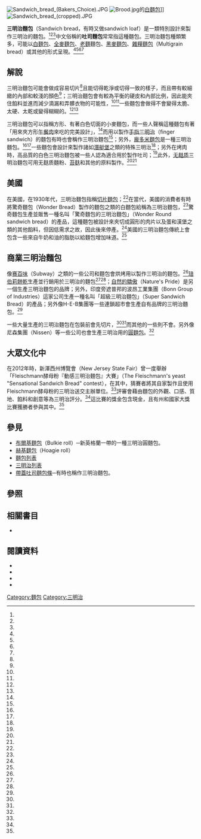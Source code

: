 [[File:Sandwich_bread_(Bakers_Choice).JPG|thumb]]
[[File:Brood.jpg|thumb]]的[[白麵包|白麵包]]]]
[[File:Sandwich_bread_(cropped).JPG|thumb]]

'''三明治麵包'''（Sandwich bread，有時又做sandwich loaf）是一類特別設計來製作三明治的麵包。<ref name="Clissold Publishing Company 1922 p. 1107"/><ref name="QSR magazine 2014"/><ref name="Rubel"/>中文俗稱的'''吐司麵包'''常常指這種麵包。三明治麵包種類繁多，可能以[[白麵包|白麵包]]、[[全麥麵包|全麥麵包]]、[[老麵|老麵]]麵包、[[黑麥麵包|黑麥麵包]]、[[雜糧麵包|雜糧麵包]]（Multigrain bread）或其他的形式呈現。<ref name="Mercuri 2009 p. 9"/><ref name="Reinhart 2010 p. 109"/><ref name="Reinhart Manville 2011 p. 8"/><ref name="Pitzer 1980 p. 11"/>

==解說==
三明治麵包可能會做成容易切片<ref name="JOC All New"/>且能切得乾淨或切得一致的樣子，而且帶有較細緻的內部和較淺的顏色<ref name="Rubel"/>；三明治麵包會有較為平衡的硬皮和內部比例，因此能夾住餡料並進而減少滴漏和弄髒衣物的可能性，<ref name="QSR magazine 2014"/><ref name="Rubel"/>一些麵包會做得不會變得太脆、太硬、太乾或變得糊糊的。<ref name="Clissold Publishing Company 1922 p. 1107"/><ref name="Roberts 2008 p. 158"/>

三明治麵包可以指稱方形、有著白色切面的小麥麵包，而一些人聲稱這種麵包有著「用來夾方形[[午餐肉|午餐肉]]來吃的完美設計」，<ref name="Palmatier 2000 p. 312"/>而用以製作[[手指三明治|手指三明治]]（finger sandwich）的麵包有時也會稱作三明治麵包<ref name="Palmatier 2000 p. 312"/>；另外，[[龐多米麵包|龐多米麵包]]是一種三明治麵包。<ref name="Juan 2011 p. 1383"/><ref name="Steves 2014 p. 66"/>一些麵包會設計來製作諸如[[潛艇堡|潛艇堡]]之類的特殊三明治<ref name="Roberts 2008 p. 156"/>；另外在烤肉時，高品質的白色三明治麵包被一些人認為適合用於製作吐司；<ref name="Mauer 2006 p. 276"/>此外，[[无麸质饮食|无麸质]]三明治麵包可用无麸质麵粉、[[苔麸|苔麸]]和其他的原料製作。<ref name="Keough 2009 p. 88"/><ref name="Katzinger Barnard 2012 p. 83"/>

==美國==
在美國，在1930年代，三明治麵包指稱[[切片麵包|切片麵包]]；<ref name="Palmatier 2000 p. 312"/>在當代，美國的消費者有時將驚奇麵包（Wonder Bread）製作的麵包之類的白麵包給稱為三明治麵包，<ref name="Mercuri 2009 p. 9"/>驚奇麵包生產並販售一種名叫「驚奇麵包的三明治麵包」（Wonder Round sandwich bread）的產品，這種麵包被設計來夾切成圓形的肉片以及蛋和漢堡之類的其他餡料，但因低需求之故，因此後來停產。<ref name="Bread Gong 2007 p. 9"/>美國的三明治麵包傳統上會包含一些來自牛奶和油的脂肪以給麵包增加味道。<ref name="Rubel"/>

==商業三明治麵包==
像[[赛百味|赛百味]]（Subway）之類的一些公司和麵包會烘烤用以製作三明治的麵包。<ref name="ABC News"/>[[琣伯莉餅乾|琣伯莉餅乾]]生產並行銷用於三明治的麵包<ref name="Sosland"/><ref name="Pepperidge Farm"/>；[[自然的驕傲|自然的驕傲]]（Nature's Pride）是另一個生產三明治麵包的品牌；另外，印度旁遮普邦的波昂工業集團（Bonn Group of Industries）這家公司生產一種名叫「超級三明治麵包」（Super Sandwich Bread）的產品；另外像H-E-B集團等一些連鎖超市會生產自有品牌的三明治麵包。<ref name="Ojeda 2010"/>

一些大量生產的三明治麵包在包裝前會先切片，<ref name="QSR magazine 2014"/><ref name="Bittman De Salve Villedieu 2014 p. 137"/>而其他的一些則不會。另外像尼森集團（Nissen）等一些公司也會生產三明治用的[[圓麵包|圓麵包]]。<ref name="Sosland Pub. 1987"/>

==大眾文化中==
在2012年時，新澤西州博覽會（New Jersey State Fair）曾一度舉辦「Fleischmann酵母粉『動感三明治麵包』大賽」（The Fleischmann's yeast "Sensational Sandwich Bread" contest），在其中，猜賽者將其自家製作且使用Fleischmann酵母粉的三明治送交主辦單位。<ref name="KWWL 2012"/>評審會藉由麵包的外觀、口感、質地、餡料和創意等為三明治評分。<ref name="KWWL 2012"/>這比賽的獎金包含現金，且有州和國家大獎比賽獲勝者參與其中。<ref name="KWWL 2012"/>

==參見==
{{portal|Food}}
{{div col|colwidth=30em}}
* [[布爾基麵包|布爾基麵包]]（Bulkie roll）─新英格蘭一帶的一種三明治圓麵包。
* [[赫基麵包|赫基麵包]]（Hoagie roll）
* [[麵包列表|麵包列表]]
* [[三明治列表|三明治列表]]
* [[帶蓋吐司麵包條|帶蓋吐司麵包條]]─有時也稱作三明治麵包。
{{div col end}}

==參照==
{{reflist|30em|refs=
<ref name="Clissold Publishing Company 1922 p. 1107">{{cite book | title=Baking Industry | publisher=Clissold Publishing Company | issue=v. 37 | date=June 1, 1922 | url=https://books.google.com/books?id=drg2AQAAMAAJ&pg=PA1107 | page=1107}}</ref>
<ref name="QSR magazine 2014">{{cite web | title=Bridor Launches Soft Artisan Sandwich Bread Line – Restaurant News | website=QSR magazine | date=November 4, 2014  | url=http://www.qsrmagazine.com/news/bridor-launches-soft-artisan-sandwich-bread-line | accessdate=April 30, 2015}}</ref>
<ref name="JOC All New">{{cite book | last=Rombauer | first=I.S. | last2=Becker | first2=M.R. | last3=Becker | first3=E. | last4=Guarnaschelli | first4=M. | title=JOC All New Rev. – 1997 | publisher=Scribner | year=1997 | isbn=978-0-684-81870-2 | url=https://books.google.com/books?id=tbyW2LeXIOkC&pg=PA744 | page=744}}</ref>
<ref name="Rubel">{{cite web | last=Rubel | first=William | title=Basic Sandwich Bread Recipe | website=[[Mother_Earth_News|Mother Earth News]] | url=http://www.motherearthnews.com/real-food/homemade-bread/sandwich-bread-recipe-zmaz10djzraw.aspx | accessdate=April 30, 2015}}</ref>
<ref name="ABC News">{{cite web | author=James, Susan Donaldson| title=What's in Your Sandwich? Subway Takes Out Plastic Chemical | publisher=[[ABC_News|ABC News]] | date=February 5, 2014  | url=https://abcnews.go.com/Health/subway-takes-chemical-sandwich-bread-protest/story?id=22373414&singlePage=true| accessdate=April 30, 2015}}</ref>
<ref name="Mercuri 2009 p. 9">{{cite book | last=Mercuri | first=B. | title=American Sandwich | publisher=Gibbs Smith, Publisher | year=2009 | isbn=978-1-4236-1192-9 | url=https://books.google.com/books?id=k6tsfBwoTn8C&pg=PA9 | page=9}}</ref>
<ref name="Bread Gong 2007 p. 9">{{cite book | last=Bread | first=W. | last2=Gong | first2=L. | title=The Wonder Bread Cookbook: An Inventive and Unexpected Recipe Collection from Wonder | publisher=Ten Speed Press | series=Cookery, Food and Drink Series | year=2007 | isbn=978-1-58008-807-7 | url=https://books.google.com/books?id=2DgA7yObmGMC&pg=PA9 | accessdate=April 30, 2015 | page=9}}</ref>
<ref name="Roberts 2008 p. 156">Roberts 2008, [https://books.google.com/books?id=peyUtxGGVFQC&pg=PA156 p. 156].</ref>
<ref name="Roberts 2008 p. 158">Roberts 2008, [https://books.google.com/books?id=peyUtxGGVFQC&pg=PA158 p. 158].</ref>
<ref name="Sosland">{{cite web | last=Sosland | first=Josh | title=Dynamic bread market shows bakers sharpening elbows for shelf space | website=Food Business News | url=http://www.foodbusinessnews.net/articles/news_home/Business_News/2014/09/Dynamic_bread_market_shows_bak.aspx?ID=%7BD6BD6A14-E4F5-4CD3-8F64-CCA365C8E188%7D&cck=1 | accessdate=April 30, 2015}}</ref>
<ref name="Ojeda 2010">{{cite web | last=Ojeda | first=Louis Jr. | title=HEB recalls wheat sandwich bread | website=KXXV-TV News Channel 25 | date=May 5, 2010  | url=http://www.kxxv.com/story/12428825/heb-recalls-wheat-sandwich-bread | accessdate=April 30, 2015}}</ref>
<ref name="Pepperidge Farm">{{cite web | title=White Calcium Enriched Sliced Sandwich Bread | website=Pepperidge Farm | url=https://www.pepperidgefarm.com/ProductDetail.aspx?catID=752 | accessdate=April 30, 2015}}</ref>
<ref name="KWWL 2012">{{cite web | title=Entries sought for sandwich-bread contest | website=KWWL | date=June 5, 2012 | url=http://www.kwwl.com/story/18709527/entries-sought-for-sandwich-bread-contest | accessdate=April 30, 2015 | url-status=dead | archiveurl=https://web.archive.org/web/20160304090815/http://www.kwwl.com/story/18709527/entries-sought-for-sandwich-bread-contest | archivedate=2016-03-04 | dead-url=no }}</ref>
<ref name="Sosland Pub. 1987">{{cite book | title=Milling and Baking News | publisher=Sosland Pub. | issue=v. 66, nos. 43–52 | year=1987 | url=https://books.google.com/books?id=TponAQAAMAAJ | accessdate=April 30, 2015}} Quote: "Nissen gounnet sandwich rolls, eight per package and in poppyseed, sesame, plain and com meal varieties..."</ref>
<ref name="Katzinger Barnard 2012 p. 83">{{cite book | last=Katzinger | first=J. | last2=Barnard | first2=K. | title=Gluten-Free and Vegan Bread: Artisanal Recipes to Make at Home | publisher=Sasquatch Books | year=2012 | isbn=978-1-57061-834-5 | url=https://books.google.com/books?id=ZzJPBAAAQBAJ&pg=PT83 | pages=83–85}}</ref>
<ref name="Bittman De Salve Villedieu 2014 p. 137">{{cite book | last=Bittman | first=M. | last2=De Salve Villedieu | first2=O. | title=How to Cook Everything Fast: A Better Way to Cook Great Food | publisher=Houghton Mifflin Harcourt | year=2014 | isbn=978-0-470-93630-6 | url=https://books.google.com/books?id=QOyqBAAAQBAJ&pg=PA137 | page=137}}</ref>
<ref name="Juan 2011 p. 1383">{{cite book | last=Juan | first=M.J. | title=Diccionario práctico de gastronomía y salud: Con más de 5.000 entradas, recetario, refranero y dichos populares del autor | publisher=Editorial Díaz de Santos, S.A. | year=2011 | isbn=978-84-9969-037-7 | url=https://books.google.com/books?id=gNJs2yJndykC&pg=PA1383 | language=es| page=1383}}</ref>
<ref name="Steves 2014 p. 66">{{cite book | last=Steves | first=R. | title=Rick Steves' Spain 2014 | publisher=Avalon Travel Publishing | series=Rick Steves | year=2014 | isbn=978-1-61238-674-4 | url=https://books.google.com/books?id=npOAAgAAQBAJ&pg=PT66}}</ref>
<ref name="Palmatier 2000 p. 312">{{cite book | last=Palmatier | first=R.A. | title=Food: A Dictionary of Literal and Nonliteral Terms | publisher=Greenwood Press | series=ABC-Clio ebook | year=2000 | isbn=978-0-313-31436-0 | url=https://archive.org/details/isbn_0313314365 | url-access=registration | page=[https://archive.org/details/isbn_0313314365/page/312 312]}}</ref>
<ref name="Mauer 2006 p. 276">{{cite book | last=Mauer | first=D. | title=The Complete Idiot's Guide to Grilling | publisher=DK Publishing | series=The Complete Idiot's Guide | year=2006 | isbn=978-1-4406-9671-8 | url=https://books.google.com/books?id=QRH_Y9ehYkgC&pg=PA276 | page=276}}</ref>
<ref name="Reinhart 2010 p. 109">{{cite book | last=Reinhart | first=P. | title=Peter Reinhart's Artisan Breads Every Day: Fast and Easy Recipes for World-Class Breads | publisher=Potter/TenSpeed/Harmony | year=2010 | isbn=978-1-60774-086-5 | url=https://books.google.com/books?id=dSarPnb4i6QC&pg=PA109 | page=109}}</ref>
<ref name="Reinhart Manville 2011 p. 8">{{cite book | last=Reinhart | first=P. | last2=Manville | first2=R. | title=Peter Reinhart's Whole Grain Breads: New Techniques, Extraordinary Flavor | publisher=Potter/TenSpeed/Harmony | year=2011 | isbn=978-1-60774-130-5 | url=https://books.google.com/books?id=Ky9oYQlhDv4C&pg=PT8}}</ref>
<ref name="Pitzer 1980 p. 11">{{cite book | last=Pitzer | first=S. | title=Baking with Sourdough: Storey Country Wisdom Bulletin A-50 | publisher=Storey Publishing, LLC | series=Garden Way Publishing bulletin | year=1980 | isbn=978-1-60342-407-3 | url=https://books.google.com/books?id=8KWYcTeM8osC&pg=PA11 | page=11}}</ref>
<ref name="Keough 2009 p. 88">{{cite book | last=Keough | first=K.E. | title=Sugar-free Gluten-free Baking and Desserts: Recipes for Healthy and Delicious Cookies, Cakes, Muffins, Scones, Pies, Puddings, Breads and Pizzas | publisher=Ulysses Press | year=2009 | isbn=978-1-56975-704-8 | url=https://books.google.com/books?id=FXVr7cq2rrQC&pg=PA88 | page=88}}</ref>
}}

==相關書目==
* {{cite book | last=Roberts | first=A.G. | title=Gluten-Free Baking Classics | publisher=Agate Publishing, Incorporated | year=2008 | isbn=978-1-57284-640-1 | url=https://books.google.com/books?id=peyUtxGGVFQC}}

==閱讀資料==
{{commons}}
* {{cite book | last=Pashman | first=D. | last2=Meyer | first2=A.E. | title=Eat More Better: How to Make Every Bite More Delicious | publisher=Simon & Schuster | year=2014 | isbn=978-1-4516-8975-4 | url=https://books.google.com/books?id=Ks5FAwAAQBAJ&pg=PA78 | pages=78–79}}
* {{cite book | last=Calvel | first=R. | last2=MacGuire | first2=J.J. | last3=Wirtz | first3=R.L. | title=The Taste of Bread: A translation of Le Goût du Pain, comment le préserver, comment le retrouver | publisher=Springer US | year=2013 | isbn=978-1-4757-6809-1 | url=https://books.google.com/books?id=FQvkBwAAQBAJ&pg=PA111 |page=111}}
* {{cite web | title=Sandwich Bread | website=[[The_Dallas_Morning_News|The Dallas Morning News]] | date=December 15, 2010 | url=http://www.dallasnews.com/lifestyles/food-wine/recipes/20101128-sandwich-bread.ece | accessdate=April 30, 2015 | archive-date=2016-03-04 | archive-url=https://web.archive.org/web/20160304002502/http://www.dallasnews.com/lifestyles/food-wine/recipes/20101128-sandwich-bread.ece }}
* {{cite web | title=White Sandwich Bread | website=[[Cook's_Illustrated|Cook's Illustrated]] | date=April 1, 2006 | url=http://www.cooksillustrated.com/taste_tests/270-white-sandwich-bread | ref={{sfnref | Cook's Illustrated | 2006}} | accessdate=April 30, 2015 | archive-date=2021-04-16 | archive-url=https://web.archive.org/web/20210416075217/https://www.cooksillustrated.com/taste_tests/270-white-sandwich-bread }}

[[Category:麵包|Category:麵包]]
[[Category:三明治|Category:三明治]]
